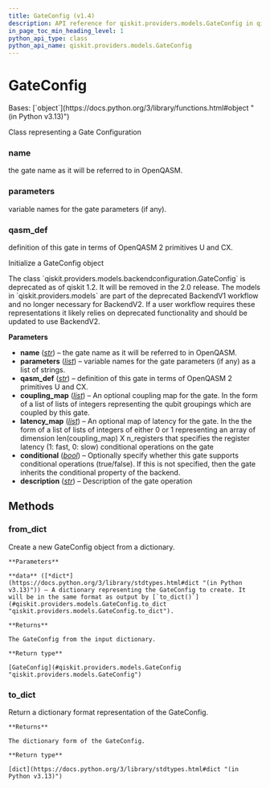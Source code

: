 ```yaml
---
title: GateConfig (v1.4)
description: API reference for qiskit.providers.models.GateConfig in qiskit v1.4
in_page_toc_min_heading_level: 1
python_api_type: class
python_api_name: qiskit.providers.models.GateConfig
---
```


# GateConfig

<Class id="qiskit.providers.models.GateConfig" isDedicatedPage={true} github="https://github.com/Qiskit/qiskit/tree/stable/1.4/qiskit/providers/models/backendconfiguration.py#L32-L143" signature="qiskit.providers.models.GateConfig(name, parameters, qasm_def, coupling_map=None, latency_map=None, conditional=None, description=None)" modifiers="class">
  Bases: [`object`](https://docs.python.org/3/library/functions.html#object "(in Python v3.13)")

  Class representing a Gate Configuration

  ### name

  <Attribute id="qiskit.providers.models.GateConfig.name">
    the gate name as it will be referred to in OpenQASM.
  </Attribute>

  ### parameters

  <Attribute id="qiskit.providers.models.GateConfig.parameters">
    variable names for the gate parameters (if any).
  </Attribute>

  ### qasm\_def

  <Attribute id="qiskit.providers.models.GateConfig.qasm_def">
    definition of this gate in terms of OpenQASM 2 primitives U and CX.
  </Attribute>

  Initialize a GateConfig object

  <Admonition title="Deprecated since version 1.2" type="danger">
    The class `qiskit.providers.models.backendconfiguration.GateConfig` is deprecated as of qiskit 1.2. It will be removed in the 2.0 release. The models in `qiskit.providers.models` are part of the deprecated BackendV1 workflow and no longer necessary for BackendV2. If a user workflow requires these representations it likely relies on deprecated functionality and should be updated to use BackendV2.
  </Admonition>

  **Parameters**

  *   **name** ([*str*](https://docs.python.org/3/library/stdtypes.html#str "(in Python v3.13)")) – the gate name as it will be referred to in OpenQASM.
  *   **parameters** ([*list*](https://docs.python.org/3/library/stdtypes.html#list "(in Python v3.13)")) – variable names for the gate parameters (if any) as a list of strings.
  *   **qasm\_def** ([*str*](https://docs.python.org/3/library/stdtypes.html#str "(in Python v3.13)")) – definition of this gate in terms of OpenQASM 2 primitives U and CX.
  *   **coupling\_map** ([*list*](https://docs.python.org/3/library/stdtypes.html#list "(in Python v3.13)")) – An optional coupling map for the gate. In the form of a list of lists of integers representing the qubit groupings which are coupled by this gate.
  *   **latency\_map** ([*list*](https://docs.python.org/3/library/stdtypes.html#list "(in Python v3.13)")) – An optional map of latency for the gate. In the the form of a list of lists of integers of either 0 or 1 representing an array of dimension len(coupling\_map) X n\_registers that specifies the register latency (1: fast, 0: slow) conditional operations on the gate
  *   **conditional** ([*bool*](https://docs.python.org/3/library/functions.html#bool "(in Python v3.13)")) – Optionally specify whether this gate supports conditional operations (true/false). If this is not specified, then the gate inherits the conditional property of the backend.
  *   **description** ([*str*](https://docs.python.org/3/library/stdtypes.html#str "(in Python v3.13)")) – Description of the gate operation

  ## Methods

  ### from\_dict

  <Function id="qiskit.providers.models.GateConfig.from_dict" github="https://github.com/Qiskit/qiskit/tree/stable/1.4/qiskit/providers/models/backendconfiguration.py#L96-L108" signature="from_dict(data)" modifiers="classmethod">
    Create a new GateConfig object from a dictionary.

    **Parameters**

    **data** ([*dict*](https://docs.python.org/3/library/stdtypes.html#dict "(in Python v3.13)")) – A dictionary representing the GateConfig to create. It will be in the same format as output by [`to_dict()`](#qiskit.providers.models.GateConfig.to_dict "qiskit.providers.models.GateConfig.to_dict").

    **Returns**

    The GateConfig from the input dictionary.

    **Return type**

    [GateConfig](#qiskit.providers.models.GateConfig "qiskit.providers.models.GateConfig")
  </Function>

  ### to\_dict

  <Function id="qiskit.providers.models.GateConfig.to_dict" github="https://github.com/Qiskit/qiskit/tree/stable/1.4/qiskit/providers/models/backendconfiguration.py#L110-L129" signature="to_dict()">
    Return a dictionary format representation of the GateConfig.

    **Returns**

    The dictionary form of the GateConfig.

    **Return type**

    [dict](https://docs.python.org/3/library/stdtypes.html#dict "(in Python v3.13)")
  </Function>
</Class>

